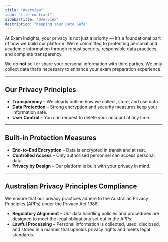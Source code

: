 ```yaml
---
title: "Overview"
icon: "file-contract"
sidebarTitle: "Overview"
description: "Keeping Your Data Safe"
---
```


At Exam Insights, your privacy is not just a priority — it’s a foundational part of how we build our platform. We’re committed to protecting personal and academic information through robust security, responsible data practices, and complete transparency.

We do **not** sell or share your personal information with third parties. We only collect data that’s necessary to enhance your exam preparation experience.

---

## Our Privacy Principles

* **Transparency** – We clearly outline how we collect, store, and use data.
* **Data Protection** – Strong encryption and security measures keep your information safe.
* **User Control** – You can request to delete your account at any time.

---

## Built-in Protection Measures

- **End-to-End Encryption** – Data is encrypted in transit and at rest.
- **Controlled Access** – Only authorised personnel can access personal data.
- **Privacy by Design** – Our platform is built with your privacy in mind.

---

## Australian Privacy Principles Compliance

We ensure that our privacy practices adhere to the Australian Privacy Principles (APPs) under the Privacy Act 1988.

- **Regulatory Alignment** – Our data handling policies and procedures are designed to meet the legal obligations set out in the APPs.
- **Lawful Processing** – Personal information is collected, used, disclosed, and stored in a manner that upholds privacy rights and meets legal standards.